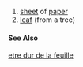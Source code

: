 {{frnoun}}
# [[sheet]] of [[paper]]
# [[leaf]] (from a tree)
====See Also====
[[etre dur de la feuille]]